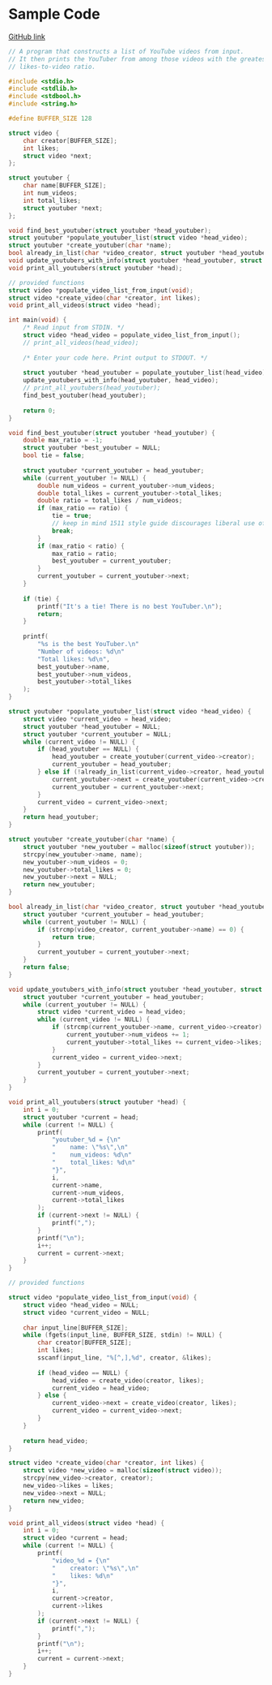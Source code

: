 # Sample Code

[GitHub link](https://github.com/csesoc/comp1511-revision-t1-2022/blob/master/solutions/best-youtuber/solution.c)

```c
// A program that constructs a list of YouTube videos from input.
// It then prints the YouTuber from among those videos with the greatest
// likes-to-video ratio.

#include <stdio.h>
#include <stdlib.h>
#include <stdbool.h>
#include <string.h>

#define BUFFER_SIZE 128

struct video {
    char creator[BUFFER_SIZE];
    int likes;
    struct video *next;
};

struct youtuber {
    char name[BUFFER_SIZE];
    int num_videos;
    int total_likes;
    struct youtuber *next;
};

void find_best_youtuber(struct youtuber *head_youtuber);
struct youtuber *populate_youtuber_list(struct video *head_video);
struct youtuber *create_youtuber(char *name);
bool already_in_list(char *video_creator, struct youtuber *head_youtuber);
void update_youtubers_with_info(struct youtuber *head_youtuber, struct video *head_video);
void print_all_youtubers(struct youtuber *head);

// provided functions
struct video *populate_video_list_from_input(void);
struct video *create_video(char *creator, int likes);
void print_all_videos(struct video *head);

int main(void) {
    /* Read input from STDIN. */
    struct video *head_video = populate_video_list_from_input();
    // print_all_videos(head_video);
    
    /* Enter your code here. Print output to STDOUT. */
    
    struct youtuber *head_youtuber = populate_youtuber_list(head_video);
    update_youtubers_with_info(head_youtuber, head_video);
    // print_all_youtubers(head_youtuber);
    find_best_youtuber(head_youtuber);
    
    return 0;
}

void find_best_youtuber(struct youtuber *head_youtuber) {
    double max_ratio = -1;
    struct youtuber *best_youtuber = NULL;
    bool tie = false;
    
    struct youtuber *current_youtuber = head_youtuber;
    while (current_youtuber != NULL) {
        double num_videos = current_youtuber->num_videos;
        double total_likes = current_youtuber->total_likes;
        double ratio = total_likes / num_videos;
        if (max_ratio == ratio) {
            tie = true;
            // keep in mind 1511 style guide discourages liberal use of break
            break;
        }
        if (max_ratio < ratio) {
            max_ratio = ratio;
            best_youtuber = current_youtuber;
        }
        current_youtuber = current_youtuber->next;
    }
    
    if (tie) {
        printf("It's a tie! There is no best YouTuber.\n");
        return;
    }
    
    printf(
        "%s is the best YouTuber.\n"
        "Number of videos: %d\n"
        "Total likes: %d\n",
        best_youtuber->name,
        best_youtuber->num_videos,
        best_youtuber->total_likes
    );
}

struct youtuber *populate_youtuber_list(struct video *head_video) {
    struct video *current_video = head_video;
    struct youtuber *head_youtuber = NULL;
    struct youtuber *current_youtuber = NULL;
    while (current_video != NULL) {
        if (head_youtuber == NULL) {
            head_youtuber = create_youtuber(current_video->creator);
            current_youtuber = head_youtuber;
        } else if (!already_in_list(current_video->creator, head_youtuber)) {
            current_youtuber->next = create_youtuber(current_video->creator);
            current_youtuber = current_youtuber->next;
        }
        current_video = current_video->next;
    }
    return head_youtuber;
}

struct youtuber *create_youtuber(char *name) {
    struct youtuber *new_youtuber = malloc(sizeof(struct youtuber));
    strcpy(new_youtuber->name, name);
    new_youtuber->num_videos = 0;
    new_youtuber->total_likes = 0;
    new_youtuber->next = NULL;
    return new_youtuber;
}

bool already_in_list(char *video_creator, struct youtuber *head_youtuber) {
    struct youtuber *current_youtuber = head_youtuber;
    while (current_youtuber != NULL) {
        if (strcmp(video_creator, current_youtuber->name) == 0) {
            return true;
        }
        current_youtuber = current_youtuber->next;
    }
    return false;
}

void update_youtubers_with_info(struct youtuber *head_youtuber, struct video *head_video) {
    struct youtuber *current_youtuber = head_youtuber;
    while (current_youtuber != NULL) {
        struct video *current_video = head_video;
        while (current_video != NULL) {
            if (strcmp(current_youtuber->name, current_video->creator) == 0) {
                current_youtuber->num_videos += 1;
                current_youtuber->total_likes += current_video->likes;
            }
            current_video = current_video->next;
        }
        current_youtuber = current_youtuber->next;
    }
}

void print_all_youtubers(struct youtuber *head) {
    int i = 0;
    struct youtuber *current = head;
    while (current != NULL) {
        printf(
            "youtuber_%d = {\n"
            "    name: \"%s\",\n"
            "    num_videos: %d\n"
            "    total_likes: %d\n"
            "}",
            i,
            current->name,
            current->num_videos,
            current->total_likes
        );
        if (current->next != NULL) {
            printf(",");
        }
        printf("\n");
        i++;
        current = current->next;
    }
}

// provided functions

struct video *populate_video_list_from_input(void) {
    struct video *head_video = NULL;
    struct video *current_video = NULL;
    
    char input_line[BUFFER_SIZE];
    while (fgets(input_line, BUFFER_SIZE, stdin) != NULL) {
        char creator[BUFFER_SIZE];
        int likes;
        sscanf(input_line, "%[^,],%d", creator, &likes);
        
        if (head_video == NULL) {
            head_video = create_video(creator, likes);
            current_video = head_video;
        } else {
            current_video->next = create_video(creator, likes);
            current_video = current_video->next;
        }
    }
    
    return head_video;
}

struct video *create_video(char *creator, int likes) {
    struct video *new_video = malloc(sizeof(struct video));
    strcpy(new_video->creator, creator);
    new_video->likes = likes;
    new_video->next = NULL;
    return new_video;
}

void print_all_videos(struct video *head) {
    int i = 0;
    struct video *current = head;
    while (current != NULL) {
        printf(
            "video_%d = {\n"
            "    creator: \"%s\",\n"
            "    likes: %d\n"
            "}",
            i,
            current->creator,
            current->likes
        );
        if (current->next != NULL) {
            printf(",");
        }
        printf("\n");
        i++;
        current = current->next;
    }
}
```
